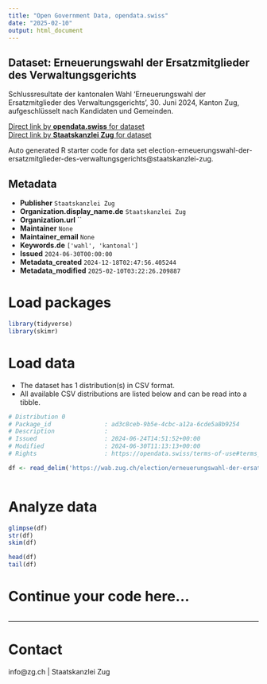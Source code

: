 ```yaml
---
title: "Open Government Data, opendata.swiss"
date: "2025-02-10"
output: html_document
---
```


## Dataset: Erneuerungswahl der Ersatzmitglieder des Verwaltungsgerichts

Schlussresultate der kantonalen Wahl 'Erneuerungswahl der Ersatzmitglieder des Verwaltungsgerichts', 30. Juni 2024, Kanton Zug, aufgeschlüsselt nach Kandidaten und Gemeinden.

[Direct link by **opendata.swiss** for dataset](https://opendata.swiss/de/dataset/erneuerungswahl-der-ersatzmitglieder-des-verwaltungsgerichts)<br>
[Direct link by **Staatskanzlei Zug** for dataset](https://wab.zug.ch/election/erneuerungswahl-der-ersatzmitglieder-des-verwaltungsgerichts/data)

Auto generated R starter code for data set election-erneuerungswahl-der-ersatzmitglieder-des-verwaltungsgerichts@staatskanzlei-zug.

## Metadata

- **Publisher** `Staatskanzlei Zug`
- **Organization.display_name.de** `Staatskanzlei Zug`
- **Organization.url** ``
- **Maintainer** `None`
- **Maintainer_email** `None`
- **Keywords.de** `['wahl', 'kantonal']`
- **Issued** `2024-06-30T00:00:00`
- **Metadata_created** `2024-12-18T02:47:56.405244`
- **Metadata_modified** `2025-02-10T03:22:26.209887`


# Load packages

```r

library(tidyverse)
library(skimr)

```

# Load data

-   The dataset has 1 distribution(s) in CSV format.
-   All available CSV distributions are listed below and can be read into a tibble.

```r

# Distribution 0
# Package_id               : ad3c8ceb-9b5e-4cbc-a12a-6cde5a8b9254
# Description              : 
# Issued                   : 2024-06-24T14:51:52+00:00
# Modified                 : 2024-06-30T11:13:13+00:00
# Rights                   : https://opendata.swiss/terms-of-use#terms_by

df <- read_delim('https://wab.zug.ch/election/erneuerungswahl-der-ersatzmitglieder-des-verwaltungsgerichts/data-csv')



```

# Analyze data

```r

glimpse(df)
str(df)
skim(df)

head(df)
tail(df)

```

# Continue your code here...

```r

```

------------------------------------------------------------------------

# Contact

info@zg.ch | Staatskanzlei Zug
